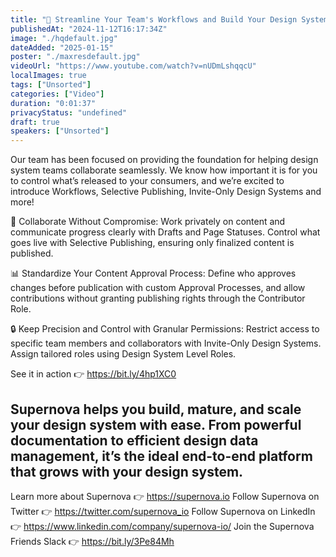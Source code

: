 ```yaml
---
title: "🚀 Streamline Your Team's Workflows and Build Your Design System Confidently With Secure Visibility"
publishedAt: "2024-11-12T16:17:34Z"
image: "./hqdefault.jpg"
dateAdded: "2025-01-15"
poster: "./maxresdefault.jpg"
videoUrl: "https://www.youtube.com/watch?v=nUDmLshqqcU"
localImages: true
tags: ["Unsorted"]
categories: ["Video"]
duration: "0:01:37"
privacyStatus: "undefined"
draft: true
speakers: ["Unsorted"]
---
```

Our team has been focused on providing the foundation for helping design system teams collaborate seamlessly. We know how important it is for you to control what’s released to your consumers, and we’re excited to introduce Workflows, Selective Publishing, Invite-Only Design Systems and more!

🤝 Collaborate Without Compromise:
Work privately on content and communicate progress clearly with Drafts and Page Statuses. Control what goes live with Selective Publishing, ensuring only finalized content is published.

📊 Standardize Your Content Approval Process:
Define who approves changes before publication with custom Approval Processes, and allow contributions without granting publishing rights through the Contributor Role.

🔒 Keep Precision and Control with Granular Permissions:
Restrict access to specific team members and collaborators with Invite-Only Design Systems. Assign tailored roles using Design System Level Roles.

 See it in action 👉 https://bit.ly/4hp1XC0

Supernova helps you build, mature, and scale your design system with ease. From powerful documentation to efficient design data management, it’s the ideal end-to-end platform that grows with your design system.
----------
Learn more about Supernova 👉 https://supernova.io
Follow Supernova on Twitter 👉  https://twitter.com/supernova_io
Follow Supernova on LinkedIn 👉 https://www.linkedin.com/company/supernova-io/
Join the Supernova Friends Slack 👉 https://bit.ly/3Pe84Mh
